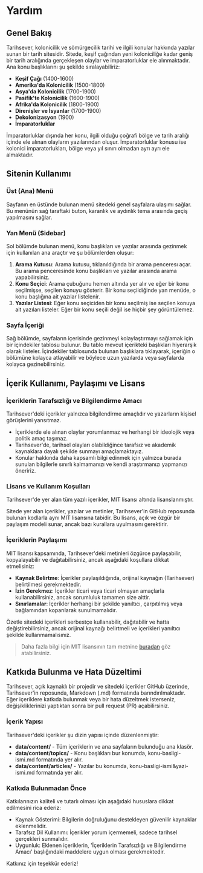 # Yardım

## Genel Bakış

Tarihsever, kolonicilik ve sömürgecilik tarihi ve ilgili konular hakkında yazılar sunan bir tarih sitesidir. Sitede, keşif çağından yeni koloniciliğe kadar geniş bir tarih aralığında gerçekleşen olaylar ve imparatorluklar ele alınmaktadır. Ana konu başlıklarını şu şekilde sıralayabiliriz:

- **Keşif Çağı** (1400-1600)
- **Amerika'da Kolonicilik** (1500-1800)
- **Asya'da Kolonicilik** (1700-1900)
- **Pasifik'te Kolonicilik** (1600-1900)
- **Afrika'da Kolonicilik** (1800-1900)
- **Direnişler ve İsyanlar** (1700-1900)
- **Dekolonizasyon** (1900)
- **İmparatorluklar**

İmparatorluklar dışında her konu, ilgili olduğu coğrafi bölge ve tarih aralığı içinde ele alınan olayların yazılarından oluşur. İmparatorluklar konusu ise kolonici imparatorlukları, bölge veya yıl sınırı olmadan ayrı ayrı ele almaktadır.

## Sitenin Kullanımı

### Üst (Ana) Menü

Sayfanın en üstünde bulunan menü sitedeki genel sayfalara ulaşımı sağlar. Bu menünün sağ taraftaki buton, karanlık ve aydınlık tema arasında geçiş yapılmasını sağlar.

### Yan Menü (Sidebar)

Sol bölümde bulunan menü, konu başlıkları ve yazılar arasında gezinmek için kullanılan ana araçtır ve şu bölümlerden oluşur:

1. **Arama Kutusu**: Arama kutusu, tıklanıldığında bir arama penceresı açar. Bu arama penceresinde konu başlıkları ve yazılar arasında arama yapabilirsiniz.
2. **Konu Seçici**: Arama çubuğunu hemen altında yer alır ve eğer bir konu seçilmişse, seçilen konuyu gösterir. Bir konu seçildiğinde yan menüde, o konu başlığına ait yazılar listelenir.
3. **Yazılar Listesi**: Eğer konu seçiciden bir konu seçilmiş ise seçilen konuya ait yazıları listeler. Eğer bir konu seçili değil ise hiçbir şey görüntülemez.

### Sayfa İçeriği

Sağ bölümde, sayfaların içerisinde gezinmeyi kolaylaştırmayı sağlamak için bir içindekiler tablosu bulunur. Bu tablo mevcut içerikteki başlıkları hiyerarşik olarak listeler. İçindekiler tablosunda bulunan başlıklara tıklayarak, içeriğin o bölümüne kolayca atlayabilir ve böylece uzun yazılarda veya sayfalarda kolayca gezinebilirsiniz.

## İçerik Kullanımı, Paylaşımı ve Lisans

### İçeriklerin Tarafsızlığı ve Bilgilendirme Amacı

Tarihsever'deki içerikler yalnızca bilgilendirme amaçlıdır ve yazarların kişisel görüşlerini yansıtmaz.

- İçeriklerde ele alınan olaylar yorumlanmaz ve herhangi bir ideolojik veya politik amaç taşımaz.
- Tarihsever'de, tarihsel olayları olabildiğince tarafsız ve akademik kaynaklara dayalı şekilde sunmayı amaçlamaktayız.
- Konular hakkında daha kapsamlı bilgi edinmek için yalnızca burada sunulan bilgilerle sınırlı kalmamanızı ve kendi araştırmanızı yapmanızı öneririz.

### Lisans ve Kullanım Koşulları

Tarihsever'de yer alan tüm yazılı içerikler, MIT lisansı altında lisanslanmıştır.

Sitede yer alan içerikler, yazılar ve metinler, Tarihsever'in GitHub reposunda bulunan kodlarla aynı MIT lisansına tabidir. Bu lisans, açık ve özgür bir paylaşım modeli sunar, ancak bazı kurallara uyulmasını gerektirir.

### İçeriklerin Paylaşımı

MIT lisansı kapsamında, Tarihsever'deki metinleri özgürce paylaşabilir, kopyalayabilir ve dağıtabilirsiniz, ancak aşağıdaki koşullara dikkat etmelisiniz:

- **Kaynak Belirtme**: İçerikler paylaşıldığında, orijinal kaynağın (Tarihsever) belirtilmesi gerekmektedir.
- **İzin Gerekmez**: İçerikler ticari veya ticari olmayan amaçlarla kullanabilirsiniz, ancak sorumluluk tamamen size aittir.
- **Sınırlamalar**: İçerikler herhangi bir şekilde yanıltıcı, çarpıtılmış veya bağlamından koparılarak sunulmamalıdır.

Özetle sitedeki içerikleri serbestçe kullanabilir, dağıtabilir ve hatta değiştirebilirsiniz, ancak orijinal kaynağı belirtmeli ve içerikleri yanıltıcı şekilde kullanmamalısınız.

> Daha fazla bilgi için MIT lisansının tam metnine [buradan](https://github.com/caganseyrek/tarihsever.com/blob/main/LICENSE) göz atabilirsiniz.

## Katkıda Bulunma ve Hata Düzeltimi

Tarihsever, açık kaynaklı bir projedir ve sitedeki içerikler GitHub üzerinde, Tarihsever'in reposunda, Markdown (.md) formatında barındırılmaktadır. Eğer içeriklere katkıda bulunmak veya bir hata düzeltmek isterseniz, değişikliklerinizi yaptıktan sonra bir pull request (PR) açabilirsiniz.

### İçerik Yapısı

Tarihsever'deki içerikler şu dizin yapısı içinde düzenlenmiştir:

- **data/content/** - Tüm içeriklerin ve ana sayfaların bulunduğu ana klasör.
- **data/content/topics/** - Konu başlıkları bur konumda, konu-basligi-ismi.md formatında yer alır.
- **data/content/articles/** - Yazılar bu konumda, konu-basligi-ismi&yazi-ismi.md formatında yer alır.

### Katkıda Bulunmadan Önce

Katkılarınızın kaliteli ve tutarlı olması için aşağıdaki hususlara dikkat edilmesini rica ederiz:

- Kaynak Gösterimi: Bilgilerin doğruluğunu destekleyen güvenilir kaynaklar eklenmelidir.
- Tarafsız Dil Kullanımı: İçerikler yorum içermemeli, sadece tarihsel gerçekleri sunmalıdır.
- Uygunluk: Eklenen içeriklerin, 'İçeriklerin Tarafsızlığı ve Bilgilendirme Amacı' başlığındaki maddelere uygun olması gerekmektedir.

Katkınız için teşekkür ederiz!
